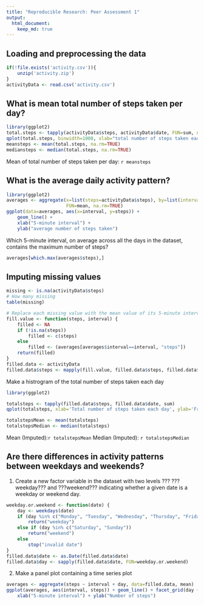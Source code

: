 ```yaml
---
title: "Reproducible Research: Peer Assessment 1"
output: 
  html_document:
    keep_md: true
---
```



## Loading and preprocessing the data

```r
if(!file.exists('activity.csv')){
    unzip('activity.zip')
}
activityData <- read.csv('activity.csv')
```

## What is mean total number of steps taken per day?

```r
library(ggplot2)
total.steps <- tapply(activityData$steps, activityData$date, FUN=sum, na.rm=TRUE)
qplot(total.steps, binwidth=1000, xlab="total number of steps taken each day")
meansteps <- mean(total.steps, na.rm=TRUE)
mediansteps <- median(total.steps, na.rm=TRUE)
```
Mean of total number of steps taken per day: `r meansteps`

## What is the average daily activity pattern?
```r
library(ggplot2)
averages <- aggregate(x=list(steps=activityData$steps), by=list(interval=activityData$interval),
                      FUN=mean, na.rm=TRUE)
ggplot(data=averages, aes(x=interval, y=steps)) +
    geom_line() +
    xlab("5-minute interval") +
    ylab("average number of steps taken")
```
Which 5-minute interval, on average across all the days in the dataset, contains the maximum number of steps?

```r
averages[which.max(averages$steps),]
```

## Imputing missing values


```r
missing <- is.na(activityData$steps)
# How many missing
table(missing)
```


```r
# Replace each missing value with the mean value of its 5-minute interval
fill.value <- function(steps, interval) {
    filled <- NA
    if (!is.na(steps))
        filled <- c(steps)
    else
        filled <- (averages[averages$interval==interval, "steps"])
    return(filled)
}
filled.data <- activityData
filled.data$steps <- mapply(fill.value, filled.data$steps, filled.data$interval)
```



Make a histrogram of the total number of steps taken each day

```r
library(ggplot2)

totalsteps <- tapply(filled.data$steps, filled.data$date, sum)
qplot(totalsteps, xlab='Total number of steps taken each day', ylab='Frequency using binwidth 500', binwidth=500)

totalstepsMean <- mean(totalsteps)
totalstepsMedian <- median(totalsteps)
```

Mean (Imputed):`r totalstepsMean`
Median (Imputed): `r totalstepsMedian`


## Are there differences in activity patterns between weekdays and weekends?

1. Create a new factor variable in the dataset with two levels ??? ???weekday??? and ???weekend??? indicating whether a given date is a weekday or weekend day.

```r
weekday.or.weekend <- function(date) {
    day <- weekdays(date)
    if (day %in% c("Monday", "Tuesday", "Wednesday", "Thursday", "Friday"))
        return("weekday")
    else if (day %in% c("Saturday", "Sunday"))
        return("weekend")
    else
        stop("invalid date")
}
filled.data$date <- as.Date(filled.data$date)
filled.data$day <- sapply(filled.data$date, FUN=weekday.or.weekend)
```

2. Make a panel plot containing a time series plot

```r
averages <- aggregate(steps ~ interval + day, data=filled.data, mean)
ggplot(averages, aes(interval, steps)) + geom_line() + facet_grid(day ~ .) +
    xlab("5-minute interval") + ylab("Number of steps")
```
